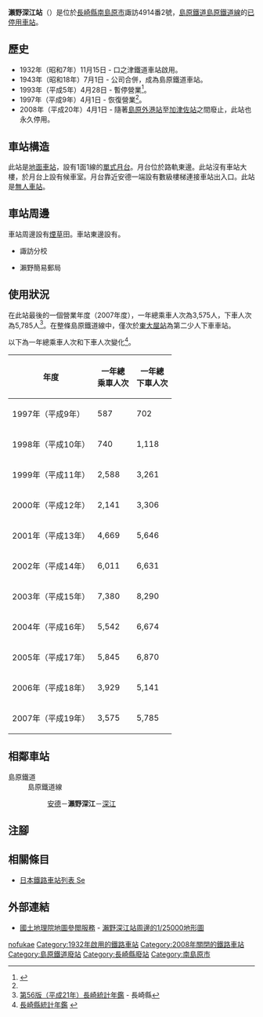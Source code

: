 {{NoteTA|G1=Transport
|T=zh-hans:濑野深江站;zh-hk:瀨野深江站;zh-tw:瀨野深江車站;
|1=zh-hans:濑野深江站;zh-hk:瀨野深江站;zh-tw:瀨野深江車站;
}}
{{Infobox station
|公司色 = grey
|站名 = 瀨野深江
|圖片 = SenofukaeSt.jpg
|圖片說明 = 車站月台（2007年3月）
|日文原名 = 瀬野深江
|平假名 = せのふかえ
|羅馬拼音 = SENOFUKAE
|副站名 = 
|電報略號 = 
|所在地 = {{JPN}}[[長崎縣|長崎縣]][[南島原市|南島原市]]{{Translink|ja|深江町}}諏訪4914番2號
|座標 = {{coord|32|43|57.38|N|130|21|39.66|E|type:railwaystation_region:JP-24|display=inline,title}}
|車站構造 = [[地面車站|地面車站]]
|月台配置 = 1面1線
|啟用年月日 = 1932年（昭和7年）11月15日
|廢站年月日 = 2008年（平成20年）4月1日
|乘客人數 = 10*
|上下車人次 = 
|統計年度 = 2007
|轉車 = 
|全寬備註 = * 以全年總人次除當年度日數
|adjacent = {{Adjacent stations|system=島原鐵道|line=島原鐵道線廢止|left=安德|right=深江|note-left=2.1km|note-mid=距離[[諫早站|諫早]]47.5km|note-right=2.1km}}
}}
'''瀨野深江站'''（{{jpn|j=瀬野深江駅|hg=せのふかええき|rm=Senofukae eki|f=y}}）是位於[[長崎縣|長崎縣]][[南島原市|南島原市]]{{Translink|ja|深江町}}諏訪4914番2號，[[島原鐵道|島原鐵道]][[島原鐵道線|島原鐵道線]]的[[廢站|已停用]][[鐵路車站|車站]]。

== 歷史 ==
* 1932年（昭和7年）11月15日 - 口之津鐵道車站啟用。
* 1943年（昭和18年）7月1日 - 公司合併，成為島原鐵道車站。
* 1993年（平成5年）4月28日 - 暫停營業<ref name="RJ370">{{Cite journal|date = 1997-08 |title=雲仙普賢岳災害から再起 |journal = 鐵道雜誌 |volume = 31 |issue = 8 |pages = 71-77 |publisher = 鐵道雜誌社 |language=ja}}</ref>。
* 1997年（平成9年）4月1日 - 恢復營業<ref name="RJ370" />。
* 2008年（平成20年）4月1日 - 隨著[[島原外港站|島原外港站]]至[[加津佐站|加津佐站]]之間廢止，此站也永久停用。

== 車站構造 ==
此站是[[地面車站|地面車站]]，設有1面1線的[[單式月台|單式月台]]。月台位於路軌東邊。此站沒有車站大樓，於月台上設有候車室。月台靠近安德一端設有數級樓梯連接車站出入口。此站是[[無人車站|無人車站]]。

== 車站周邊 ==
車站周邊設有[[煙草|煙草]]田。車站東邊設有{{Translink|ja|国道251号|國道251號}}。

* {{Translink|ja|南島原市立深江小学校|南島原市立深江小學}} 諏訪分校
* 瀨野簡易郵局

== 使用狀況 ==
在此站最後的一個營業年度（2007年度），一年總乘車人次為3,575人，下車人次為5,785人<ref>[https://www.pref.nagasaki.jp/bunrui/kenseijoho/toukeijoho/kankoubutsu/nenkan/24697.html 第56版（平成21年）長崎統計年鑑] {{Wayback|url=https://www.pref.nagasaki.jp/bunrui/kenseijoho/toukeijoho/kankoubutsu/nenkan/24697.html |date=20150703110920 }}{{ja icon}} - 長崎縣</ref>。在整條島原鐵道線中，僅次於[[東大屋站|東大屋站]]為第二少人下車車站。

以下為一年總乘車人次和下車人次變化<ref>[https://www.pref.nagasaki.jp/bunrui/kenseijoho/toukeijoho/kankoubutsu/nenkan/  長崎縣統計年鑑 ] {{Wayback|url=https://www.pref.nagasaki.jp/bunrui/kenseijoho/toukeijoho/kankoubutsu/nenkan/ |date=20201027001847 }}{{ja icon}}</ref>。
{| class="wikitable" style="text-align:right"
|-
!年度!!一年總<br />乘車人次!!一年總<br />下車人次
|-
|1997年（平成{{0}}9年）||587||702
|-
|1998年（平成10年）||740||1,118
|-
|1999年（平成11年）||2,588||3,261
|-
|2000年（平成12年）||2,141||3,306
|-
|2001年（平成13年）||4,669||5,646
|-
|2002年（平成14年）||6,011||6,631
|-
|2003年（平成15年）||7,380||8,290
|-
|2004年（平成16年）||5,542||6,674
|-
|2005年（平成17年）||5,845||6,870
|-
|2006年（平成18年）||3,929||5,141
|-
|2007年（平成19年）||3,575||5,785
|}

== 相鄰車站 ==
; 島原鐵道
: 島原鐵道線
:: [[安德站|安德]]－'''瀨野深江'''－[[深江站_(長崎縣)|深江]]
== 注腳 ==
{{Reflist}}
== 相關條目 ==
* [[日本鐵路車站列表_Se|日本鐵路車站列表 Se]]
== 外部連結 ==
* [https://maps.gsi.go.jp/ 國土地理院地圖參閲服務] {{Wayback|url=https://maps.gsi.go.jp/ |date=20200306071317 }} - [http://watchizu.gsi.go.jp/watchizu.aspx?b=324356&l=1302137&r=1 瀨野深江站周邊的1/25000地形圖] {{Wayback|url=http://watchizu.gsi.go.jp/watchizu.aspx?b=324356&l=1302137&r=1 |date=20070929124436 }}{{ja icon}}
{{島原鐵道線|mode=1}}
{{DEFAULTSORT:Seno-Fukae}}
[[Category:日本鐵路車站_Se|nofukae]]
[[Category:1932年啟用的鐵路車站|Category:1932年啟用的鐵路車站]]
[[Category:2008年關閉的鐵路車站|Category:2008年關閉的鐵路車站]]
[[Category:島原鐵道廢站|Category:島原鐵道廢站]]
[[Category:長崎縣廢站|Category:長崎縣廢站]]
[[Category:南島原市|Category:南島原市]]
